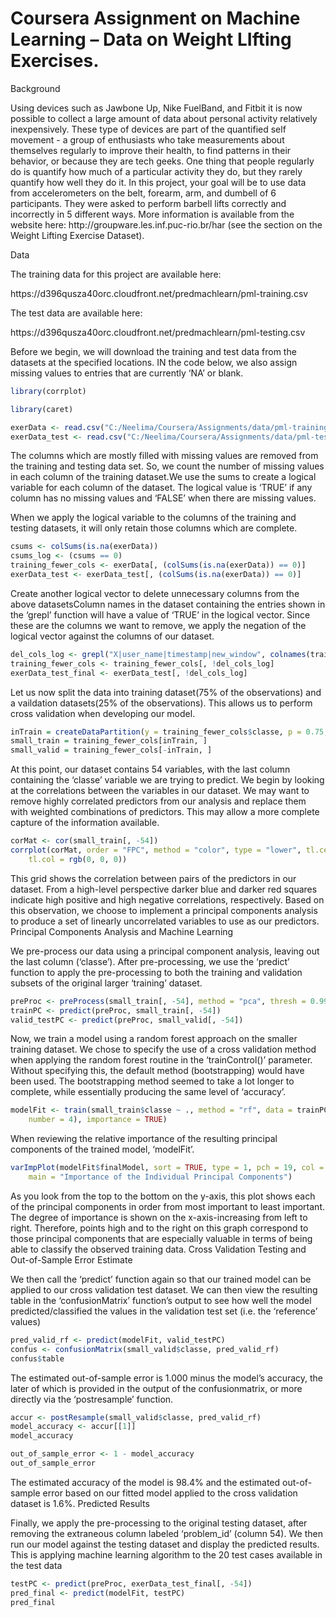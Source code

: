 Coursera Assignment on Machine Learning -- Data on Weight LIfting Exercises.
========================================================
Background

Using devices such as Jawbone Up, Nike FuelBand, and Fitbit it is now possible to collect a large amount of data about personal activity relatively inexpensively. These type of devices are part of the quantified self movement - a group of enthusiasts who take measurements about themselves regularly to improve their health, to find patterns in their behavior, or because they are tech geeks. One thing that people regularly do is quantify how much of a particular activity they do, but they rarely quantify how well they do it. In this project, your goal will be to use data from accelerometers on the belt, forearm, arm, and dumbell of 6 participants. They were asked to perform barbell lifts correctly and incorrectly in 5 different ways. More information is available from the website here: http://groupware.les.inf.puc-rio.br/har (see the section on the Weight Lifting Exercise Dataset). 


Data 

The training data for this project are available here: 

https://d396qusza40orc.cloudfront.net/predmachlearn/pml-training.csv

The test data are available here: 

https://d396qusza40orc.cloudfront.net/predmachlearn/pml-testing.csv

Before we begin, we will download the training and test data from the datasets at the specified locations. IN the code below, we also assign missing values to entries that are currently 'NA' or blank.


```r

library(corrplot)

library(caret)

exerData <- read.csv("C:/Neelima/Coursera/Assignments/data/pml-training.csv", header = TRUE, na.strings = c("NA", ""))
exerData_test <- read.csv("C:/Neelima/Coursera/Assignments/data/pml-testing.csv", header = TRUE, na.strings = c("NA", ""))
```

The columns which are mostly filled with missing values are removed from the training and testing data set. So, we count the number of missing values in each column of the training dataset.We use the sums to create a logical variable for each column of the dataset. The logical value is 'TRUE' if any column has no missing values and 'FALSE' when there are missing values.

When we apply the logical variable to the columns of the training and testing datasets, it will only retain those columns which are complete.

```r
csums <- colSums(is.na(exerData))
csums_log <- (csums == 0)
training_fewer_cols <- exerData[, (colSums(is.na(exerData)) == 0)]
exerData_test <- exerData_test[, (colSums(is.na(exerData)) == 0)]
```
Create another logical vector to delete unnecessary columns from the above datasetsColumn names in the dataset containing the entries shown in the 'grepl' function will have a value of 'TRUE' in the logical vector. Since these are the columns we want to remove, we apply the negation of the logical vector against the columns of our dataset. 
```r
del_cols_log <- grepl("X|user_name|timestamp|new_window", colnames(training_fewer_cols))
training_fewer_cols <- training_fewer_cols[, !del_cols_log]
exerData_test_final <- exerData_test[, !del_cols_log]
```
Let us now split the data into training dataset(75% of the observations)
and a vaildation datasets(25% of the observations). This allows us to perform cross validation when developing our model.
```r
inTrain = createDataPartition(y = training_fewer_cols$classe, p = 0.75, list = FALSE)
small_train = training_fewer_cols[inTrain, ]
small_valid = training_fewer_cols[-inTrain, ]
```
At this point, our dataset contains 54 variables, with the last column containing the 'classe' variable we are trying to predict. We begin by looking at the correlations between the variables in our dataset. We may want to remove highly correlated predictors from our analysis and replace them with weighted combinations of predictors. This may allow a more complete capture of the information available.
```r
corMat <- cor(small_train[, -54])
corrplot(corMat, order = "FPC", method = "color", type = "lower", tl.cex = 0.8, 
    tl.col = rgb(0, 0, 0))
```

This grid shows the correlation between pairs of the predictors in our dataset. From a high-level perspective darker blue and darker red squares indicate high positive and high negative correlations, respectively. Based on this observation, we choose to implement a principal components analysis to produce a set of linearly uncorrelated variables to use as our predictors.
Principal Components Analysis and Machine Learning

We pre-process our data using a principal component analysis, leaving out the last column ('classe'). After pre-processing, we use the 'predict' function to apply the pre-processing to both the training and validation subsets of the original larger 'training' dataset.

```r
preProc <- preProcess(small_train[, -54], method = "pca", thresh = 0.99)
trainPC <- predict(preProc, small_train[, -54])
valid_testPC <- predict(preProc, small_valid[, -54])
```
Now, we train a model using a random forest approach on the smaller training dataset. We chose to specify the use of a cross validation method when applying the random forest routine in the 'trainControl()' parameter. Without specifying this, the default method (bootstrapping) would have been used. The bootstrapping method seemed to take a lot longer to complete, while essentially producing the same level of 'accuracy'.
```r
modelFit <- train(small_train$classe ~ ., method = "rf", data = trainPC, trControl = trainControl(method = "cv", 
    number = 4), importance = TRUE)
```
When reviewing the relative importance of the resulting principal components of the trained model, 'modelFit'.

```r
varImpPlot(modelFit$finalModel, sort = TRUE, type = 1, pch = 19, col = 1, cex = 1, 
    main = "Importance of the Individual Principal Components")
```
As you look from the top to the bottom on the y-axis, this plot shows each of the principal components in order from most important to least important. The degree of importance is shown on the x-axis-increasing from left to right. Therefore, points high and to the right on this graph correspond to those principal components that are especially valuable in terms of being able to classify the observed training data.
Cross Validation Testing and Out-of-Sample Error Estimate

We then call the 'predict' function again so that our trained model can be applied to our cross validation test dataset. We can then view the resulting table in the 'confusionMatrix' function's output to see how well the model predicted/classified the values in the validation test set (i.e. the 'reference' values)
```r
pred_valid_rf <- predict(modelFit, valid_testPC)
confus <- confusionMatrix(small_valid$classe, pred_valid_rf)
confus$table
```
The estimated out-of-sample error is 1.000 minus the model's accuracy, the later of which is provided in the output of the confusionmatrix, or more directly via the 'postresample' function. 

```r
accur <- postResample(small_valid$classe, pred_valid_rf)
model_accuracy <- accur[[1]]
model_accuracy
```

```r
out_of_sample_error <- 1 - model_accuracy
out_of_sample_error
```
The estimated accuracy of the model is 98.4% and the estimated out-of-sample error based on our fitted model applied to the cross validation dataset is 1.6%.
Predicted Results

Finally, we apply the pre-processing to the original testing dataset, after removing the extraneous column labeled 'problem_id' (column 54). We then run our model against the testing dataset and display the predicted results.
This is applying machine learning algorithm to the 20 test cases available in the test data
```r
testPC <- predict(preProc, exerData_test_final[, -54])
pred_final <- predict(modelFit, testPC)
pred_final
```